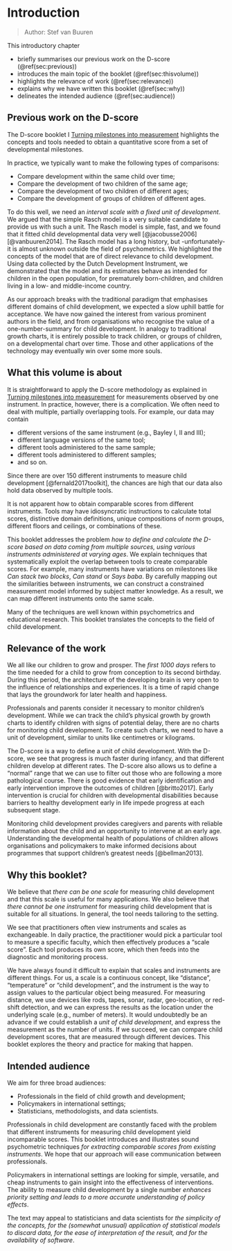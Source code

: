 # Introduction {#ch:introduction2}

> Author: Stef van Buuren

This introductory chapter

-   briefly summarises our previous work on the D-score (\@ref(sec:previous))
-   introduces the main topic of the booklet (\@ref(sec:thisvolume))
-   highlights the relevance of work (\@ref(sec:relevance))
-   explains why we have written this booklet (\@ref(sec:why))
-   delineates the intended audience (\@ref(sec:audience))

## Previous work on the D-score {#sec:previous}

The D-score booklet I [Turning milestones into measurement](https://stefvanbuuren.name/dbook1) highlights the concepts and tools needed to obtain a quantitative score from a set of developmental milestones.

In practice, we typically want to make the following types of comparisons:

-   Compare development within the same child over time;
-   Compare the development of two children of the same age;
-   Compare the development of two children of different ages;
-   Compare the development of groups of children of different ages.

To do this well, we need an *interval scale with a fixed unit of development*. We argued that the simple Rasch model is a very suitable candidate to provide us with such a unit. The Rasch model is simple, fast, and we found that it fitted child developmental data very well [@jacobusse2006][@vanbuuren2014]. The Rasch model has a long history, but -unfortunately- it is almost unknown outside the field of psychometrics. We highlighted the concepts of the model that are of direct relevance to child development. Using data collected by the Dutch Development Instrument, we demonstrated that the model and its estimates behave as intended for children in the open population, for prematurely born-children, and children living in a low- and middle-income country.

As our approach breaks with the traditional paradigm that emphasises different domains of child development, we expected a slow uphill battle for acceptance. We have now gained the interest from various prominent authors in the field, and from organisations who recognise the value of a one-number-summary for child development. In analogy to traditional growth charts, it is entirely possible to track children, or groups of children, on a developmental chart over time. Those and other applications of the technology may eventually win over some more souls.

## What this volume is about {#sec:thisvolume}

It is straightforward to apply the D-score methodology as explained in [Turning milestones into measurement](https://stefvanbuuren.name/dbook1) for measurements observed by one instrument. In practice, however, there is a complication. We often need to deal with multiple, partially overlapping tools. For example, our data may contain

-   different versions of the same instrument (e.g., Bayley I, II and III);
-   different language versions of the same tool;
-   different tools administered to the same sample;
-   different tools administered to different samples;
-   and so on.

Since there are over 150 different instruments to measure child development [@fernald2017toolkit], the chances are high that our data also hold data observed by multiple tools.

It is not apparent how to obtain comparable scores from different instruments. Tools may have idiosyncratic instructions to calculate total scores, distinctive domain definitions, unique compositions of norm groups, different floors and ceilings, or combinations of these.

This booklet addresses the problem *how to define and calculate the D-score based on data coming from multiple sources, using various instruments administered at varying ages*. We explain techniques that systematically exploit the overlap between tools to create comparable scores. For example, many instruments have variations on milestones like *Can stack two blocks*, *Can stand* or *Says baba*. By carefully mapping out the similarities between instruments, we can construct a constrained measurement model informed by subject matter knowledge. As a result, we can map different instruments onto the same scale.

Many of the techniques are well known within psychometrics and educational research. This booklet translates the concepts to the field of child development.

## Relevance of the work {#sec:relevance}

<!--- Also add some remarks or links to the SDG 4.2.1; its part of the relevance for this work --->

We all like our children to grow and prosper. The *first 1000 days* refers to the time needed for a child to grow from conception to its second birthday. During this period, the architecture of the developing brain is very open to the influence of relationships and experiences. It is a time of rapid change that lays the groundwork for later health and happiness.

Professionals and parents consider it necessary to monitor children's development. While we can track the child's physical growth by growth charts to identify children with signs of potential delay, there are no charts for monitoring child development. To create such charts, we need to have a unit of development, similar to units like centimetres or kilograms.

The D-score is a way to define a unit of child development. With the D-score, we see that progress is much faster during infancy, and that different children develop at different rates. The D-score also allows us to define a "normal" range that we can use to filter out those who are following a more pathological course. There is good evidence that early identification and early intervention improve the outcomes of children [@britto2017]. Early intervention is crucial for children with developmental disabilities because barriers to healthy development early in life impede progress at each subsequent stage.

Monitoring child development provides caregivers and parents with reliable information about the child and an opportunity to intervene at an early age. Understanding the developmental health of populations of children allows organisations and policymakers to make informed decisions about programmes that support children's greatest needs [@bellman2013].

## Why this booklet? {#sec:why}

We believe that *there can be one scale* for measuring child development and that this scale is useful for many applications. We also believe that *there cannot be one instrument* for measuring child development that is suitable for all situations. In general, the tool needs tailoring to the setting.

We see that practitioners often view instruments and scales as exchangeable. In daily practice, the practitioner would pick a particular tool to measure a specific faculty, which then effectively produces a "scale score". Each tool produces its own score, which then feeds into the diagnostic and monitoring process.

We have always found it difficult to explain that scales and instruments are different things. For us, a scale is a continuous concept, like "distance", "temperature" or "child development", and the instrument is the way to assign values to the particular object being measured. For measuring distance, we use devices like rods, tapes, sonar, radar, geo-location, or red-shift detection, and we can express the results as the location under the underlying scale (e.g., number of meters). It would undoubtedly be an advance if we could establish a *unit of child development*, and express the measurement as the number of units. If we succeed, we can compare child development scores, that are measured through different devices. This booklet explores the theory and practice for making that happen.

## Intended audience {#sec:audience}

We aim for three broad audiences:

-   Professionals in the field of child growth and development;
-   Policymakers in international settings;
-   Statisticians, methodologists, and data scientists.

Professionals in child development are constantly faced with the problem that different instruments for measuring child development yield incomparable scores. This booklet introduces and illustrates sound psychometric techniques *for extracting comparable scores from existing instruments*. We hope that our approach will ease communication between professionals.

Policymakers in international settings are looking for simple, versatile, and cheap instruments to gain insight into the effectiveness of interventions. The ability to measure child development by a single number *enhances priority setting and leads to a more accurate understanding of policy effects*.

The text may appeal to statisticians and data scientists for *the simplicity of the concepts, for the (somewhat unusual) application of statistical models to discard data, for the ease of interpretation of the result, and for the availability of software*.
